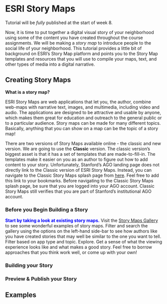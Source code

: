 # ESRI Story Maps

Tutorial will be *fully* published at the start of week 8. 

Now, it is time to put together a digital visual story of your neighborhood using some of the content you have created throughout the course assignments. We will be making a *story map* to introduce people to the social life of your neighborhood. This tutorial provides a little bit of background on ESRI's Story Map platform and points you to the Story Map templates and resources that you will use to compile your maps, text, and other types of media into a digital narrative. 

## Creating Story Maps

**What is a story map?** 

ESRI Story Maps are web applications that let you, the author, combine web-maps with narrative text, images, and multimedia, including video and audio. The applications are designed to be attractive and usable by anyone, which makes them great for education and outreach to the general public or to a particular audience. Story maps can be made for many different topics. Basically, anything that you can show on a map can be the topic of a story map!  


There are two versions of Story Maps available online - the classic and new version. We are going to use the **Classic** version. The classic version's biggest asset is that it has a set of templates that are made-to-fill-in. The templates make it easier on you as an author to figure out how to add content to your story. Unfortunately, Stanford's AGO landing page does not directly link to the Classic version of ESRI Story Maps. Instead, you can navigate to the Classic Story Maps splash page from [here](https://storymaps-classic.arcgis.com/en/). Feel free to add this link to your bookmarks. Before navigating to the Classic Story Maps splash page, be sure that you are logged into your AGO account. Classic Story Maps still verifies that you are part of Stanford's institutional AGO account.  



### Before you Begin Building a Story

<span style="color: blue;">**Start by taking a look at existing story maps.**</span> Visit the [Story Maps Gallery](https://storymaps-classic.arcgis.com/en/gallery/#s=0) to see some wonderful examples of story maps. Filter and search the gallery using the options on the left-hand side-bar to see how authors like you have created stories that may well be similar to the one you want to tell. Filter based on app type and topic. Explore. Get a sense of what the viewing experience looks like and what makes a good story. Feel free to borrow approaches that you think work well, or come up with your own!


### Building your Story


### Preview & Publish your Story



## Examples

